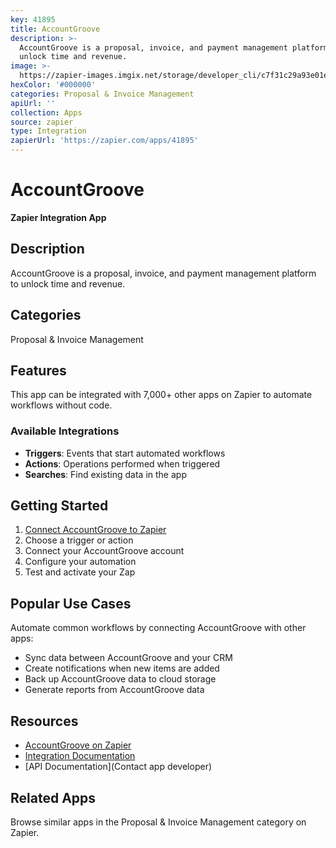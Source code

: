 ```yaml
---
key: 41895
title: AccountGroove
description: >-
  AccountGroove is a proposal, invoice, and payment management platform to
  unlock time and revenue.
image: >-
  https://zapier-images.imgix.net/storage/developer_cli/c7f31c29a93e01ef7dd25443abfd51fd.png?auto=format%2Ccompress&ixlib=python-3.0.0&q=50
hexColor: '#000000'
categories: Proposal & Invoice Management
apiUrl: ''
collection: Apps
source: zapier
type: Integration
zapierUrl: 'https://zapier.com/apps/41895'
---
```

# AccountGroove

**Zapier Integration App**

## Description

AccountGroove is a proposal, invoice, and payment management platform to unlock time and revenue.

## Categories

Proposal & Invoice Management

## Features

This app can be integrated with 7,000+ other apps on Zapier to automate workflows without code.

### Available Integrations

- **Triggers**: Events that start automated workflows
- **Actions**: Operations performed when triggered
- **Searches**: Find existing data in the app

## Getting Started

1. [Connect AccountGroove to Zapier](https://zapier.com/apps/41895)
2. Choose a trigger or action
3. Connect your AccountGroove account
4. Configure your automation
5. Test and activate your Zap

## Popular Use Cases

Automate common workflows by connecting AccountGroove with other apps:

- Sync data between AccountGroove and your CRM
- Create notifications when new items are added
- Back up AccountGroove data to cloud storage
- Generate reports from AccountGroove data

## Resources

- [AccountGroove on Zapier](https://zapier.com/apps/41895)
- [Integration Documentation](https://zapier.com/apps/41895/integrations)
- [API Documentation](Contact app developer)

## Related Apps

Browse similar apps in the Proposal & Invoice Management category on Zapier.
